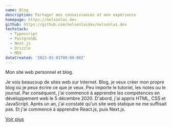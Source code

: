 ```yaml
---
name: Blog
description: Partager mes connaissances et mon expérience
homepage: https://nelsonlai.dev
github: https://github.com/nelsonlaidev/nelsonlai.dev
techstack:
  - Typescript
  - PostgreSQL
  - Next.js
  - Drizzle
  - MDX
dateCreated: '2022-02-01T00:00:00Z'
---
```


Mon site web personnel et blog.

Je vois beaucoup de sites web sur Internet. Blog, je veux créer mon propre blog où je peux écrire ce que je veux. Peu importe le tutoriel, les notes ou le journal. Par conséquent, j'ai commencé à apprendre les compétences en développement web le 5 décembre 2020. D'abord, j'ai appris HTML, CSS et JavaScript. Après un an, j'ai constaté qu'un site web statique ne me suffisait pas. Et j'ai commencé à apprendre React.js, puis Next.js.

[Voir plus](/about)